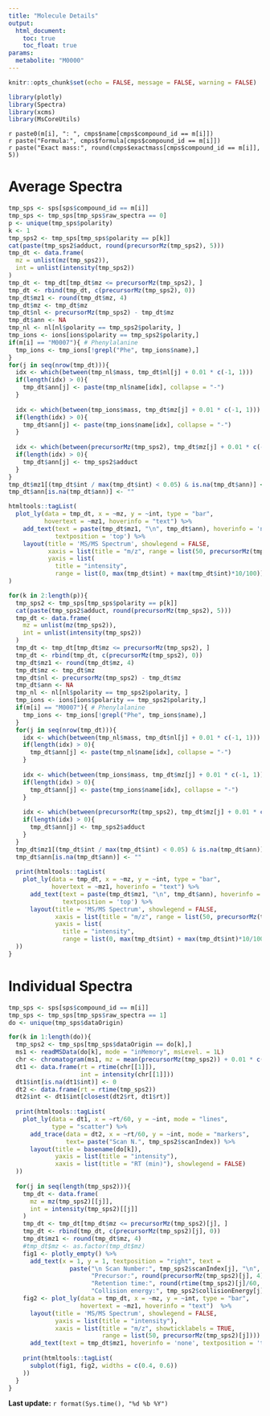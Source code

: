 ```yaml
---
title: "Molecule Details"
output: 
  html_document:
    toc: true
    toc_float: true
params:
  metabolite: "M0000"
---
```


```r
knitr::opts_chunk$set(echo = FALSE, message = FALSE, warning = FALSE)
```

```r
library(plotly)
library(Spectra)
library(xcms)
library(MsCoreUtils)
```


`r paste0(m[i], ": ", cmps$name[cmps$compound_id == m[i]])`  
`r paste("Formula:", cmps$formula[cmps$compound_id == m[i]])`  
`r paste("Exact mass:", round(cmps$exactmass[cmps$compound_id == m[i]], 5))`    


# Average Spectra

```r
tmp_sps <- sps[sps$compound_id == m[i]]
tmp_sps <- tmp_sps[tmp_sps$raw_spectra == 0]
p <- unique(tmp_sps$polarity)
k <- 1
tmp_sps2 <- tmp_sps[tmp_sps$polarity == p[k]]
cat(paste(tmp_sps2$adduct, round(precursorMz(tmp_sps2), 5)))
tmp_dt <- data.frame(
  mz = unlist(mz(tmp_sps2)),
  int = unlist(intensity(tmp_sps2))
)
tmp_dt <- tmp_dt[tmp_dt$mz <= precursorMz(tmp_sps2), ]
tmp_dt <- rbind(tmp_dt, c(precursorMz(tmp_sps2), 0))
tmp_dt$mz1 <- round(tmp_dt$mz, 4)
tmp_dt$mz <- tmp_dt$mz
tmp_dt$nl <- precursorMz(tmp_sps2) - tmp_dt$mz
tmp_dt$ann <- NA
tmp_nl <- nl[nl$polarity == tmp_sps2$polarity, ]
tmp_ions <- ions[ions$polarity == tmp_sps2$polarity,]
if(m[i] == "M0007"){ # Phenylalanine
  tmp_ions <- tmp_ions[!grepl("Phe", tmp_ions$name),]
} 
for(j in seq(nrow(tmp_dt))){
  idx <- which(between(tmp_nl$mass, tmp_dt$nl[j] + 0.01 * c(-1, 1)))
  if(length(idx) > 0){
    tmp_dt$ann[j] <- paste(tmp_nl$name[idx], collapse = "-")
  }
  
  idx <- which(between(tmp_ions$mass, tmp_dt$mz[j] + 0.01 * c(-1, 1)))
  if(length(idx) > 0){
    tmp_dt$ann[j] <- paste(tmp_ions$name[idx], collapse = "-")
  }
  
  idx <- which(between(precursorMz(tmp_sps2), tmp_dt$mz[j] + 0.01 * c(-1, 1)))
  if(length(idx) > 0){
    tmp_dt$ann[j] <- tmp_sps2$adduct
  }
}
tmp_dt$mz1[(tmp_dt$int / max(tmp_dt$int) < 0.05) & is.na(tmp_dt$ann)] <- ""
tmp_dt$ann[is.na(tmp_dt$ann)] <- ""

htmltools::tagList(
  plot_ly(data = tmp_dt, x = ~mz, y = ~int, type = "bar", 
          hovertext = ~mz1, hoverinfo = "text") %>% 
    add_text(text = paste(tmp_dt$mz1, "\n", tmp_dt$ann), hoverinfo = 'none', 
             textposition = 'top') %>% 
    layout(title = 'MS/MS Spectrum', showlegend = FALSE,
           xaxis = list(title = "m/z", range = list(50, precursorMz(tmp_sps))), 
           yaxis = list(
             title = "intensity", 
             range = list(0, max(tmp_dt$int) + max(tmp_dt$int)*10/100)))
)

for(k in 2:length(p)){
  tmp_sps2 <- tmp_sps[tmp_sps$polarity == p[k]]
  cat(paste(tmp_sps2$adduct, round(precursorMz(tmp_sps2), 5)))
  tmp_dt <- data.frame(
    mz = unlist(mz(tmp_sps2)),
    int = unlist(intensity(tmp_sps2))
  )
  tmp_dt <- tmp_dt[tmp_dt$mz <= precursorMz(tmp_sps2), ]
  tmp_dt <- rbind(tmp_dt, c(precursorMz(tmp_sps2), 0))
  tmp_dt$mz1 <- round(tmp_dt$mz, 4)
  tmp_dt$mz <- tmp_dt$mz
  tmp_dt$nl <- precursorMz(tmp_sps2) - tmp_dt$mz
  tmp_dt$ann <- NA
  tmp_nl <- nl[nl$polarity == tmp_sps2$polarity, ]
  tmp_ions <- ions[ions$polarity == tmp_sps2$polarity,]
  if(m[i] == "M0007"){ # Phenylalanine
    tmp_ions <- tmp_ions[!grepl("Phe", tmp_ions$name),]
  } 
  for(j in seq(nrow(tmp_dt))){
    idx <- which(between(tmp_nl$mass, tmp_dt$nl[j] + 0.01 * c(-1, 1)))
    if(length(idx) > 0){
      tmp_dt$ann[j] <- paste(tmp_nl$name[idx], collapse = "-")
    }
    
    idx <- which(between(tmp_ions$mass, tmp_dt$mz[j] + 0.01 * c(-1, 1)))
    if(length(idx) > 0){
      tmp_dt$ann[j] <- paste(tmp_ions$name[idx], collapse = "-")
    }
    
    idx <- which(between(precursorMz(tmp_sps2), tmp_dt$mz[j] + 0.01 * c(-1, 1)))
    if(length(idx) > 0){
      tmp_dt$ann[j] <- tmp_sps2$adduct
    }
  }
  tmp_dt$mz1[(tmp_dt$int / max(tmp_dt$int) < 0.05) & is.na(tmp_dt$ann)] <- ""
  tmp_dt$ann[is.na(tmp_dt$ann)] <- ""
  
  print(htmltools::tagList(
    plot_ly(data = tmp_dt, x = ~mz, y = ~int, type = "bar", 
            hovertext = ~mz1, hoverinfo = "text") %>% 
      add_text(text = paste(tmp_dt$mz1, "\n", tmp_dt$ann), hoverinfo = 'none', 
               textposition = 'top') %>% 
      layout(title = 'MS/MS Spectrum', showlegend = FALSE,
             xaxis = list(title = "m/z", range = list(50, precursorMz(tmp_sps))), 
             yaxis = list(
               title = "intensity", 
               range = list(0, max(tmp_dt$int) + max(tmp_dt$int)*10/100)))
  ))
}
```


# Individual Spectra

```r
tmp_sps <- sps[sps$compound_id == m[i]]
tmp_sps <- tmp_sps[tmp_sps$raw_spectra == 1]
do <- unique(tmp_sps$dataOrigin)

for(k in 1:length(do)){
  tmp_sps2 <- tmp_sps[tmp_sps$dataOrigin == do[k],]
  ms1 <- readMSData(do[k], mode = "inMemory", msLevel. = 1L)
  chr <- chromatogram(ms1, mz = mean(precursorMz(tmp_sps2)) + 0.01 * c(-1, 1))
  dt1 <- data.frame(rt = rtime(chr[[1]]), 
                    int = intensity(chr[[1]]))
  dt1$int[is.na(dt1$int)] <- 0
  dt2 <- data.frame(rt = rtime(tmp_sps2))
  dt2$int <- dt1$int[closest(dt2$rt, dt1$rt)]
  
  print(htmltools::tagList(
    plot_ly(data = dt1, x = ~rt/60, y = ~int, mode = "lines", 
            type = "scatter") %>% 
      add_trace(data = dt2, x = ~rt/60, y = ~int, mode = "markers", 
                text= paste("Scan N.", tmp_sps2$scanIndex)) %>% 
      layout(title = basename(do[k]), 
             yaxis = list(title = "intensity"), 
             xaxis = list(title = "RT (min)"), showlegend = FALSE)
  ))
  
  for(j in seq(length(tmp_sps2))){
    tmp_dt <- data.frame(
      mz = mz(tmp_sps2)[[j]],
      int = intensity(tmp_sps2)[[j]]
    )
    tmp_dt <- tmp_dt[tmp_dt$mz <= precursorMz(tmp_sps2)[j], ]
    tmp_dt <- rbind(tmp_dt, c(precursorMz(tmp_sps2)[j], 0))
    tmp_dt$mz1 <- round(tmp_dt$mz, 4)
    #tmp_dt$mz <- as.factor(tmp_dt$mz)
    fig1 <- plotly_empty() %>% 
      add_text(x = 1, y = 1, textposition = "right", text = 
                 paste("\n Scan Number:", tmp_sps2$scanIndex[j], "\n",
                       "Precursor:", round(precursorMz(tmp_sps2)[j], 4), "\n",
                       "Retention time:", round(rtime(tmp_sps2)[j]/60, 2), "\n",
                       "Collision energy:", tmp_sps2$collisionEnergy[j]))
    fig2 <- plot_ly(data = tmp_dt, x = ~mz, y = ~int, type = "bar", 
                    hovertext = ~mz1, hoverinfo = "text")  %>% 
      layout(title = 'MS/MS Spectrum', showlegend = FALSE, 
             yaxis = list(title = "intensity"), 
             xaxis = list(title = "m/z", showticklabels = TRUE, 
                          range = list(50, precursorMz(tmp_sps2)[j]))) %>% 
      add_text(text = tmp_dt$mz1, hoverinfo = 'none', textposition = 'top')
    
    print(htmltools::tagList(
      subplot(fig1, fig2, widths = c(0.4, 0.6))
    ))
  }
}
```



**Last update:** `r format(Sys.time(), "%d %b %Y")`
